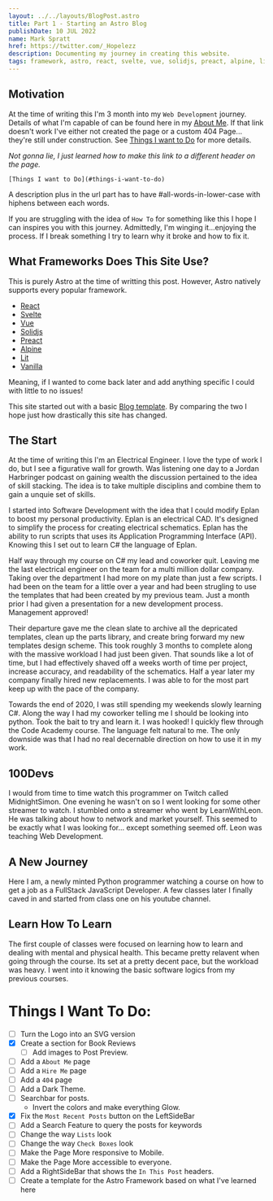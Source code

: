 ```yaml
---
layout: ../../layouts/BlogPost.astro
title: Part 1 - Starting an Astro Blog 
publishDate: 10 JUL 2022
name: Mark Spratt
href: https://twitter.com/_Hopelezz
description: Documenting my journey in creating this website.
tags: framework, astro, react, svelte, vue, solidjs, preact, alpine, lit, vanilla
---
```


## Motivation

At the time of writing this I'm 3 month into my `Web Development` journey. Details of what I'm capable of can be found here in my [About Me](aboutMe). If that link doesn't work I've either not created the page or a custom 404 Page... they're still under construction. See [Things I want to Do](#things-i-want-to-do) for more details. 

_Not gonna lie, I just learned how to make this link to a different header on the page._

```
[Things I want to Do](#things-i-want-to-do)
```

A description plus in the url part has to have #all-words-in-lower-case with hiphens between each words.

If you are struggling with the idea of `How To` for something like this I hope I can inspires you with this journey. Admittedly, I'm winging it...enjoying the process. If I break something I try to learn why it broke and how to fix it.

## What Frameworks Does This Site Use?

This is purely Astro at the time of writting this post. However, Astro natively supports every popular framework.

- [React](https://reactjs.org/)
- [Svelte](https://svelte.dev/)
- [Vue](https://vuejs.org/)
- [Solidjs](https://solidjs.com/)
- [Preact](https://preactjs.com/)
- [Alpine](https://alpinejs.dev/)
- [Lit](https://lit.dev/)
- [Vanilla](https://www.javascript.com/)

Meaning, if I wanted to come back later and add anything specific I could with little to no issues!

This site started out with a basic [Blog template](https://stackblitz.com/github/withastro/astro/tree/latest/examples/blog?file=README.md). By comparing the two I hope just how drastically this site has changed.

## The Start

At the time of writing this I'm an Electrical Engineer. I love the type of work I do, but I see a figurative wall for growth.
Was listening one day to a Jordan Harbringer podcast on gaining wealth the discussion pertained to the idea of skill stacking. The idea is to take multiple disciplins and combine them to gain a unquie set of skills. 

I started into Software Development with the idea that I could modify Eplan to boost my personal productivity. Eplan is an electrical CAD. It's designed to simplify the process for creating electrical schematics. Eplan has the ability to run scripts that uses its Application Programming Interface (API). Knowing this I set out to learn C# the language of Eplan. 

Half way through my course on C# my lead and coworker quit. Leaving me the last electrical engineer on the team for a multi million dollar company. Taking over the department I had more on my plate than just a few scripts. I had been on the team for a little over a year and had been strugling to use the templates that had been created by my previous team. Just a month prior I had given a presentation for a new development process. Management approved!

Their departure gave me the clean slate to archive all the depricated templates, clean up the parts library, and create bring forward my new templates design scheme. This took roughly 3 months to complete along with the massive workload I had just been given. That sounds like a lot of time, but I had effectively shaved off a weeks worth of time per project, increase accuracy, and readability of the schematics. Half a year later my company finally hired new replacements. I was able to for the most part keep up with the pace of the company.

Towards the end of 2020, I was still spending my weekends slowly learning C#. Along the way I had my coworker telling me I should be looking into python. Took the bait to try and learn it. I was hooked! I quickly flew through the Code Academy course. The language felt natural to me. The only downside was that I had no real decernable direction on how to use it in my work.

## 100Devs

I would from time to time watch this programmer on Twitch called MidnightSimon. One evening he wasn't on so I went looking for some other streamer to watch. I stumbled onto a streamer who went by LearnWithLeon. He was talking about how to network and market yourself. This seemed to be exactly what I was looking for... except something seemed off. Leon was teaching Web Development. 

## A New Journey

Here I am, a newly minted Python programmer watching a course on how to get a job as a FullStack JavaScript Developer. A few classes later I finally caved in and started from class one on his youtube channel.

## Learn How To Learn

The first couple of classes were focused on learning how to learn and dealing with mental and physical health. This became pretty relavent when going through the course. Its set at a pretty decent pace, but the workload was heavy. I went into it knowing the basic software logics from my previous courses. 



<!-- 
The first post I wrote actually started back in 2011 as a facebook post. My mom asked me one morning "[What is a Password Vault](1-password)". Now we're here in 2022 creating a blog. I started programming about 2 years prior learning C#. Making some tournament tracker and a  Shortly after that my roomate & my Co-worker both suggested I start learning Python. I ran through the course. I love writting in python but had no decernable direction. It feels the most intuitive to me. I even created a [Card Game](https://replit.com/@Hopelezz/War?v=1) from scratch.

One evening on Twitch I stumbled on a bootcamp called #100Devs. An instructor who goes by the name Leon was teaching about JavaScript. Honestly, at first I was just going to use the platform to hustle my way into a job, but using python instead. That was until I saw the different projects that were being built. 

## Baby Steps

First thing I did was make a Logo! Sure, it's not tied directly to programming the blog or anything, but I wanted to set a theme around a `brand`. It's not a bran YET, but it could be. I still have to work on creating an SVG version of it. That'll come when I have some creative headroom. For now I'll be using a simple PNG.

>SVG stands for Scalable Vector Graphics. It's a way to draw images that can be scaled, colored, and rotated.

## The Road

I wanted to add some flexibilty to my site. One thing it was missing was a navigation bar. So I created one! This is what it looked like originally:

<blockquote class="imgur-embed-pub" lang="en" data-id="a/88TWvWO"  ><a href="//imgur.com/a/88TWvWO">Sidebar</a></blockquote><script async src="//s.imgur.com/min/embed.js" charset="utf-8"></script>

I've since redesigned it, adding and removing features based on what I need.

For the icons I used this website [Boxicons](https://boxicons.com/). You can search over 1600 icons. You can even use the icons as fonts! Because of this I was able to rather easily modify the CSS of the icons.

I also added search (that doesn't work yet. I head that's hard...), -->

<!-- TODO -->

# Things I Want To Do:

- [ ] Turn the Logo into an SVG version
- [x] Create a section for Book Reviews
  - [ ] Add images to Post Preview.
- [ ] Add a `About Me` page
- [ ] Add a `Hire Me` page
- [ ] Add a `404` page
- [ ] Add a Dark Theme.
- [ ] Searchbar for posts.
  - Invert the colors and make everything Glow.
- [x] Fix the `Most Recent Posts` button on the LeftSideBar
- [ ] Add a Search Feature to query the posts for keywords
- [ ] Change the way `Lists` look
- [ ] Change the way `Check Boxes` look
- [ ] Make the Page More responsive to Mobile.
- [ ] Make the Page More accessible to everyone.
- [ ] Add a RightSideBar that shows the `In This Post` headers.
- [ ] Create a template for the Astro Framework based on what I've learned here
